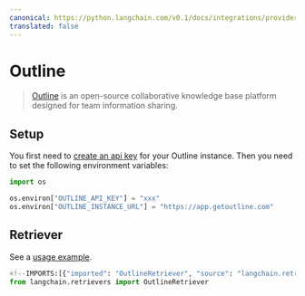 ```yaml
---
canonical: https://python.langchain.com/v0.1/docs/integrations/providers/outline
translated: false
---
```


# Outline

> [Outline](https://www.getoutline.com/) is an open-source collaborative knowledge base platform designed for team information sharing.

## Setup

You first need to [create an api key](https://www.getoutline.com/developers#section/Authentication) for your Outline instance. Then you need to set the following environment variables:

```python
import os

os.environ["OUTLINE_API_KEY"] = "xxx"
os.environ["OUTLINE_INSTANCE_URL"] = "https://app.getoutline.com"
```

## Retriever

See a [usage example](/docs/integrations/retrievers/outline).

```python
<!--IMPORTS:[{"imported": "OutlineRetriever", "source": "langchain.retrievers", "docs": "https://api.python.langchain.com/en/latest/retrievers/langchain_community.retrievers.outline.OutlineRetriever.html", "title": "Outline"}]-->
from langchain.retrievers import OutlineRetriever
```